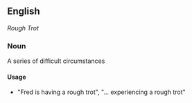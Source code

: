 ==English==
''Rough Trot''
===Noun===
A series of difficult circumstances

====Usage====
*"Fred is having a rough trot", "... experiencing a rough trot"
{{idiom}}